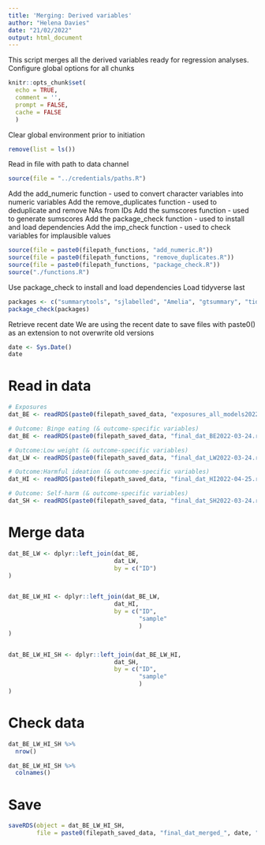 ```yaml
---
title: 'Merging: Derived variables'
author: "Helena Davies"
date: "21/02/2022"
output: html_document
---
```


This script merges all the derived variables ready for regression analyses.
Configure global options for all chunks
```r
knitr::opts_chunk$set(
  echo = TRUE,
  comment = '',
  prompt = FALSE,
  cache = FALSE
  )
```

Clear global environment prior to initiation
```r
remove(list = ls())
```

Read in file with path to data channel
```r
source(file = "../credentials/paths.R")
```

Add the add_numeric function - used to convert character variables into numeric variables
Add the remove_duplicates function - used to deduplicate and remove NAs from IDs
Add the sumscores function - used to generate sumscores
Add the package_check function - used to install and load dependencies
Add the imp_check function - used to check variables for implausible values
```r
source(file = paste0(filepath_functions, "add_numeric.R"))
source(file = paste0(filepath_functions, "remove_duplicates.R"))
source(file = paste0(filepath_functions, "package_check.R"))
source("./functions.R")
```

Use package_check to install and load dependencies
Load tidyverse last
```r
packages <- c("summarytools", "sjlabelled", "Amelia", "gtsummary", "tidyverse")
package_check(packages)
```

Retrieve recent date
We are using the recent date to save files with paste0() as an extension to not overwrite old versions
```r
date <- Sys.Date()
date
```

# Read in data
```r
# Exposures
dat_BE <- readRDS(paste0(filepath_saved_data, "exposures_all_models2022-04-21.rds"))

# Outcome: Binge eating (& outcome-specific variables)
dat_BE <- readRDS(paste0(filepath_saved_data, "final_dat_BE2022-03-24.rds"))

# Outcome:Low weight (& outcome-specific variables)
dat_LW <- readRDS(paste0(filepath_saved_data, "final_dat_LW2022-03-24.rds"))

# Outcome:Harmful ideation (& outcome-specific variables)
dat_HI <- readRDS(paste0(filepath_saved_data, "final_dat_HI2022-04-25.rds"))

# Outcome: Self-harm (& outcome-specific variables)
dat_SH <- readRDS(paste0(filepath_saved_data, "final_dat_SH2022-03-24.rds"))
```

# Merge data
```r
dat_BE_LW <- dplyr::left_join(dat_BE,
                              dat_LW,
                              by = c("ID")
)


dat_BE_LW_HI <- dplyr::left_join(dat_BE_LW,
                              dat_HI,
                              by = c("ID",
                                     "sample"
                                     )
)


dat_BE_LW_HI_SH <- dplyr::left_join(dat_BE_LW_HI,
                              dat_SH,
                              by = c("ID",
                                     "sample"
                                     )
)
```

# Check data
```r
dat_BE_LW_HI_SH %>%
  nrow()

dat_BE_LW_HI_SH %>%
  colnames()
```

# Save
```r
saveRDS(object = dat_BE_LW_HI_SH,
        file = paste0(filepath_saved_data, "final_dat_merged_", date, ".rds"))
```

